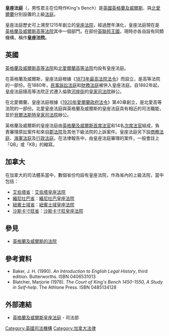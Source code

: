 {{NoteTA
|G1=TO
|1=zh-hans:马尼托巴;zh-hk:緬尼吐巴;zh-tw:曼尼托巴;
}}
{{legal}}
'''皇座法庭'''（{{lang-en|Queen's Bench}}，男性君主在位時作King's Bench）是[[英國|英國]][[英格蘭及威爾斯|英格蘭及威爾斯]]、與[[北愛爾蘭|北愛爾蘭]]分別設置的上級[[法庭|法庭]]。

皇座法庭歷史可上溯至1215年創立的[[皇座法院_(英格蘭)|皇座法院]]，經過歷年演化，皇座法庭現在是[[英格蘭及威爾斯高等法院|英格蘭及威爾斯高等法院]]其中一個部門。在部份[[英聯邦王國|英聯邦王國]]，現時亦各自設有同類機構，稱作'''皇座法院'''。

==英國==
[[英格蘭及威爾斯高等法院|英格蘭及威爾斯高等法院]]和[[北愛爾蘭高等法院|北愛爾蘭高等法院]]均設有皇座法庭。

在英格蘭及威爾斯，皇座法庭根據《[[1873年最高法院法令|1873年最高法院法令]]》而設立，是高等法院的一部份。在1880年，[[民事訴訟法院_(英格蘭)|民事訴訟法庭]]和[[財務法院|財務法庭]]被併入皇座法庭。自1882年起，皇座法庭隨高等法院正式遷入倫敦[[河岸街|河岸街]]的[[皇家司法院|皇家司法院]]辦公。

在北愛爾蘭，皇座法庭根據《[[1920年愛爾蘭政府法令|1920年愛爾蘭政府法令]]》第40章創立，是北愛高等法院的一部份。北愛皇座法庭與英格蘭及威爾斯的皇座法庭具有相近的司法職能，並於[[貝爾法斯特皇家司法院|貝爾法斯特皇家司法院]]辦公。

英格蘭及威爾斯的皇座法庭由[[英格蘭及威爾斯首席法官|英格蘭及威爾斯首席法官]]和14名[[次席法官|次席法官]]組成，負責審理原訟案件和來自[[郡法院|郡法院]]及其他下級法院的上訴案件。皇座法庭另下設[[商務法庭_(英格蘭及威爾斯)|商務法庭]]、[[英格蘭及威爾斯海軍法庭|海軍法庭]]及[[行政法庭_(英格蘭及威爾斯)|行政法庭]]。在法律報告中，由皇座法庭審理的案件，一般會註上「QB」或「KB」的縮寫。

==加拿大==
在加拿大的司法體系當中，數個省份均設有皇座法院，作為省內的上級法院，當中包括：

* [[艾伯塔省|艾伯塔省]]：[[艾伯塔皇座法院|艾伯塔皇座法院]]
* [[緬尼吐巴省|緬尼吐巴省]]：[[緬尼吐巴皇座法院|緬尼吐巴皇座法院]]
* [[紐賓士域省|紐賓士域省]]：[[紐賓士域皇座法院|紐賓士域皇座法院]]
* [[沙斯卡寸旺省|沙斯卡寸旺省]]：[[沙斯卡寸旺皇座法院|沙斯卡寸旺皇座法院]]

==參見==
* [[英格蘭及威爾斯的法院|英格蘭及威爾斯的法院]]

==參考資料==
* Baker, J. H. (1990). ''An Introduction to English Legal History'', third edition. Butterworths. ISBN 0406531013
* Blatcher, Marjorie (1978). ''The Court of King's Bench 1450-1550, A Study in Self-help''. The Athlone Press. ISBN 0485134128

==外部連結==
* [http://www.justice.gov.uk/guidance/courts-and-tribunals/courts/queens-bench/index.htm 英格蘭及威爾斯皇座法庭] {{Wayback|url=http://www.justice.gov.uk/guidance/courts-and-tribunals/courts/queens-bench/index.htm |date=20110507084135 }} - 司法部

{{英格蘭及威爾斯司法機構}}

[[Category:英國司法機構|Category:英國司法機構]]
[[Category:加拿大法律|Category:加拿大法律]]